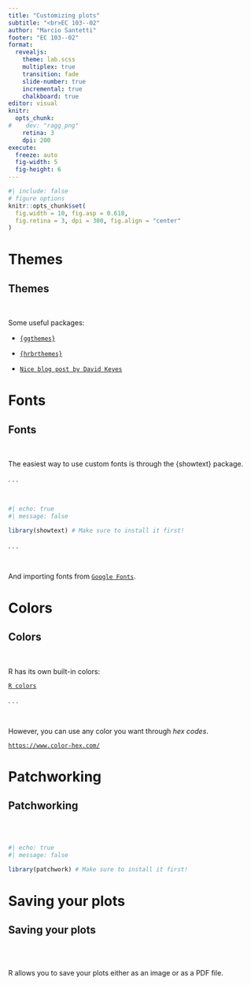 ```yaml
---
title: "Customizing plots"
subtitle: "<br>EC 103--02"
author: "Marcio Santetti"
footer: "EC 103--02"
format: 
  revealjs:
    theme: lab.scss
    multiplex: true
    transition: fade
    slide-number: true
    incremental: true 
    chalkboard: true
editor: visual
knitr:
  opts_chunk:
#    dev: "ragg_png"
    retina: 3
    dpi: 200
execute:
  freeze: auto
  fig-width: 5
  fig-height: 6
---
```


```r
#| include: false
# figure options
knitr::opts_chunk$set(
  fig.width = 10, fig.asp = 0.618,
  fig.retina = 3, dpi = 300, fig.align = "center"
)
```


# Themes

## Themes

<br>

Some useful packages:


- [`{ggthemes}`](https://yutannihilation.github.io/allYourFigureAreBelongToUs/ggthemes/)

- [`{hrbrthemes}`](https://github.com/hrbrmstr/hrbrthemes)

- [`Nice blog post by David Keyes`](https://rfortherestofus.com/2019/08/themes-to-improve-your-ggplot-figures/)

# Fonts

## Fonts

<br>

The easiest way to use custom fonts is through the {showtext} package.

. . .

<br>

```r
#| echo: true
#| message: false

library(showtext) # Make sure to install it first!


```

. . .

<br>

And importing fonts from [`Google Fonts`](https://fonts.google.com/).







# Colors

## Colors

<br>

R has its own built-in colors:

[`R colors`](https://www.datanovia.com/en/blog/awesome-list-of-657-r-color-names/)

. . .

<br>

However, you can use any color you want through *hex codes*.

[`https://www.color-hex.com/`](https://www.color-hex.com/)


# Patchworking

## Patchworking

<br><br>


```r
#| echo: true
#| message: false

library(patchwork) # Make sure to install it first!


```



# Saving your plots

## Saving your plots

<br><br>


R allows you to save your plots either as an image or as a PDF file.